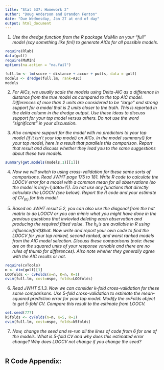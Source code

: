 ```yaml
---
title: "Stat 537: Homework 2"
author: "Doug Anderson and Brandon Fenton"
date: "Due Wednesday, Jan 27 at end of day"
output: html_document
---
```


1. _Use the dredge function from the R package MuMIn on your "full" model (say something like fm1) to generate AICs for all possible models._

```r
require(Rlab)
data(golf)
require(MuMIn)
options(na.action = "na.fail")

full.lm <- lm(score ~ distance + accur + putts, data = golf)
models <- dredge(full.lm, rank=AIC)
models

```

2. _For AICs, we usually scale the models using Delta-AIC as a difference in distance from the true model as compared to the top AIC model. Differences of moe than 2 units are considered to be "large" and strong support for a model that is 2 units closer to the truth. This is reported in the delta column in the dredge output. Use these ideas to discuss support for your top model versus others. Do not use the word "significant" in your discussion._

3. _Also compare support for the model with no predictors to your top model (if it isn't your top model) on AICs. In the model summary() for your top model, here is a result that parallels this comparison. Report that result and discuss whether they lead you to the same suggestions about these two models._

```r

summary(get.models(models,1)[[1]])

```

4. _Now we will switch to using cross-validation for these same sorts of comparisons. Read JWHT page 175 to 181. Write R code to calculate the LOOCV error for a model with a common mean for all observations (so the model is lm(y~1,data=?)). Do not use any functions that directly calculate the LOOCV (see below). Report the R code and your estimate of CV$_{(n)}$ for this model._ 

5. _Based on JWHT result 5.2, you can also use the diagonal from the hat matrix to do LOOCV or you can mimic what you might have done in the previous questions that invlovled deleting each observation and producing the required fitted value. The $h_{ii}$'s are available in R using influence(fm1)$hat. Now write and report your own code to find the LOOCV for your top ranked, second ranked, and worst ranked models from the AIC model selection. Discuss these comparisons (note: these are on the squared units of your response variable and there are no rules of thumb for differences). Also note wheher they generally agree with the AIC results or not._

```r
require(cvTools)
n <- dim(golf)[1]
LOOfolds <- cvFolds(n=n, K=n, R=1)
cvLm(full.lm, cost=mspe, folds=LOOfolds)
```

6. _Read JWHT 5.1.3. Now we can consider k-fold cross-validation for these same comparisons. Use 5-fold cross-validation to estimate the mean-squared prediction error for your top model. Modify the cvFolds object to get 5-fold CV. Compare this result to the estimate from LOOCV._

```r
set.seed(777)
k5folds <- cvFolds(n=n, K=5, R=1)
cvLm(full.lm, cost=mspe, folds=k5folds)
```

7. _Now, change the seed and re-run all the lines of code from 6 for one of the models. What is 5-fold CV and why does this estimated error change? Why does LOOCV not change if you change the seed?_

```r

```

## R Code Appendix:

```r
```
